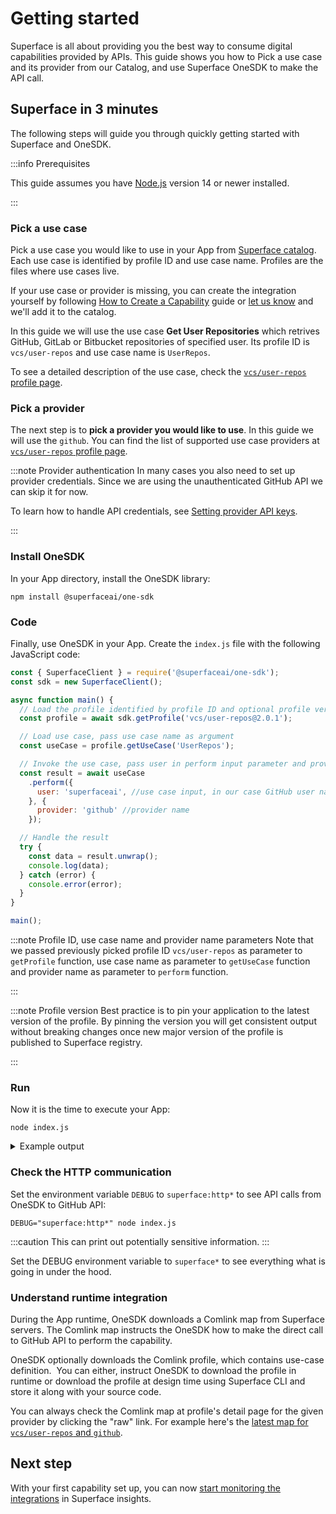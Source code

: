
# Getting started

Superface is all about providing you the best way to consume digital capabilities provided by APIs. This guide shows you how to Pick a use case and its provider from our Catalog, and use Superface OneSDK to make the API call.

## Superface in 3 minutes

The following steps will guide you through quickly getting started with Superface and OneSDK.

:::info Prerequisites

This guide assumes you have [Node.js](https://nodejs.dev/) version 14 or newer installed.

:::

<div class="count-steps-h3">

### Pick a use case

Pick a use case you would like to use in your App from [Superface catalog](https://superface.ai/catalog). Each use case is identified by profile ID and use case name. Profiles are the files where use cases live.

If your use case or provider is missing, you can create the integration yourself by following [How to Create a Capability](guides/how-to-create.md) guide or [let us know](support) and we'll add it to the catalog.

In this guide we will use the use case **Get User Repositories** which retrives GitHub, GitLab or Bitbucket repositories of specified user. Its profile ID is `vcs/user-repos` and use case name is `UserRepos`.

To see a detailed description of the use case, check the [`vcs/user-repos` profile page](https://superface.ai/vcs/user-repos).

### Pick a provider

The next step is to **pick a provider you would like to use**. In this guide we will use the `github`. You can find the list of supported use case providers at [`vcs/user-repos` profile page](https://superface.ai/vcs/user-repos).

:::note Provider authentication
In many cases you also need to set up provider credentials. Since we
are using the unauthenticated GitHub API we can skip it for now.

To learn how to handle API credentials, see [Setting provider API keys](guides/api-keys.md).

:::

### Install OneSDK

In your App directory, install the OneSDK library:

```shell
npm install @superfaceai/one-sdk
```

### Code

Finally, use OneSDK in your App. Create the `index.js` file with the following JavaScript code:

<!-- prettier-ignore-start -->

```js title="index.js"
const { SuperfaceClient } = require('@superfaceai/one-sdk');
const sdk = new SuperfaceClient();

async function main() {
  // Load the profile identified by profile ID and optional profile version
  const profile = await sdk.getProfile('vcs/user-repos@2.0.1');

  // Load use case, pass use case name as argument
  const useCase = profile.getUseCase('UserRepos');

  // Invoke the use case, pass user in perform input parameter and provider name in perform options
  const result = await useCase
    .perform({
      user: 'superfaceai', //use case input, in our case GitHub user name
    }, {
      provider: 'github' //provider name
    });

  // Handle the result
  try {
    const data = result.unwrap();
    console.log(data);
  } catch (error) {
    console.error(error);
  }
}

main();
```

<!-- prettier-ignore-end -->

:::note Profile ID, use case name and provider name parameters
Note that we passed previously picked profile ID `vcs/user-repos` as parameter to `getProfile` function, use case name as parameter to `getUseCase` function and provider name as parameter to `perform` function.

:::

:::note Profile version
Best practice is to pin your application to the latest version of the profile. By pinning the version you will get consistent output without breaking changes once new major version of the profile is published to Superface registry.

:::

### Run

Now it is the time to execute your App:

```shell
node index.js
```

<details>
<summary>Example output</summary>

```
{
  repos: [
    {
      name: 'astexplorer',
      description: 'A web tool to explore the ASTs generated by various parsers.'
    },
    {
      name: 'banking-demo',
      description: 'Demo of Superface banking use-cases'
    },
    {
      name: 'chat-demo',
      description: 'Express server for OAuth flow and examples of messaging use-cases for Discord and Slack'
    },
    {
      name: 'cli',
      description: 'Do not program API integrations! Install them.'
    },
    {
      name: 'demo-ballistic-sombrero',
      description: 'Demo of Koana Islands Weather Alerts provider'
    },
    {
      name: 'demo-koana-islands',
      description: 'Demo of Koana Islands Weather Alerts'
    },
    {
      name: 'demo-winter-beechnut',
      description: 'Demo of an alternative Koana Islands Weather Alerts provider'
    },
    {
      name: 'docs',
      description: 'Superface.ai & Comlink documentation. '
    },
    { name: 'email-demo', description: undefined },
    {
      name: 'example-glitch-email',
      description: 'Glitch example showcasing email failover on SendEmail use case'
    },
    {
      name: 'example-glitch-geocode',
      description: 'Glitch example showcasing Geocode use case'
    },
    {
      name: 'example-glitch-reverse-geocode',
      description: 'Glitch example showcasing ReverseGeocode use case'
    },
    {
      name: 'language-client-vscode',
      description: 'VS Code extension for the Comlink language.'
    },
    { name: 'language-server', description: undefined },
    { name: 'nestjs-appsignal-example', description: undefined },
    {
      name: 'one-sdk-js',
      description: '1️⃣ One Node.js SDK for all the APIs you want to integrate with'
    },
    {
      name: 'parser',
      description: 'Superface profile and map format parser'
    },
    { name: 'passport-twitter-oauth2', description: undefined },
    { name: 'pinterest-demo', description: undefined },
    {
      name: 'profiles',
      description: 'Source repository of public profiles'
    },
    { name: 'release-changelog-action', description: undefined },
    { name: 'resilient-email-tutorial', description: undefined },
    {
      name: 'service-client',
      description: 'Library provides client for superface backend apis.'
    },
    {
      name: 'slack-demo',
      description: 'Demo of chat integrations with Slack'
    },
    {
      name: 'spec',
      description: 'The Comlink Specification. Comlink is a new interface description and integration language build self-integrating applications. '
    },
    {
      name: 'station',
      description: 'Comlink metadata for self-integrating applications.'
    },
    {
      name: 'superdriver',
      description: 'DEPRECATED: The original version of Superface SDK based on ALPS profile and OAS extensions. Do not use.'
    },
    { name: 'superface-cli', description: 'Superface CLI tool' },
    {
      name: 'superface-daily',
      description: 'Personal daily integration tests for Superface CLI and OneSDK'
    },
    {
      name: 'testing',
      description: 'Library to enable easier testing of Superface use cases.'
    }
  ]
}
```

</details>

### Check the HTTP communication

Set the environment variable `DEBUG` to `superface:http*` to see API calls from OneSDK to GitHub API:

```shell
DEBUG="superface:http*" node index.js
```

:::caution
This can print out potentially sensitive information.
:::

Set the DEBUG environment variable to `superface*` to see everything what is going in under the hood.

### Understand runtime integration

During the App runtime, OneSDK downloads a Comlink map from Superface servers. The Comlink map instructs the OneSDK how to make the direct call to GitHub API to perform the capability.

OneSDK optionally downloads the Comlink profile, which contains use-case definition.  You can either, instruct OneSDK to download the profile in runtime or download the profile at design time using Superface CLI and store it along with your source code.

You can always check the Comlink map at profile's detail page for the given provider by clicking the "raw" link. For example here's the [latest map for `vcs/user-repos` and `github`](https://superface.ai/raw/vcs/user-repos.github@2.0.suma).

</div>

## Next step

With your first capability set up, you can now [start monitoring the integrations](./guides/integrations-monitoring.mdx) in Superface insights.
